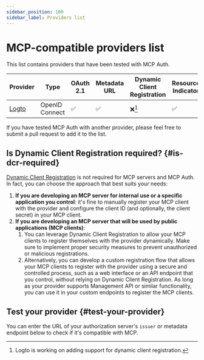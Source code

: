 ```yaml
---
sidebar_position: 100
sidebar_label: Providers list
---
```



# MCP-compatible providers list

This list contains providers that have been tested with MCP Auth.

| Provider                   | Type           | OAuth 2.1 | Metadata URL | Dynamic Client Registration | Resource Indicator |
| -------------------------- | -------------- | --------- | ------------ | --------------------------- | ------------------ |
| [Logto](https://logto.io) | OpenID Connect | ✅        | ✅           | ❌[^1]                      | ✅                 |

If you have tested MCP Auth with another provider, please feel free to submit a pull request to add it to the list.

[^1]: Logto is working on adding support for dynamic client registration.

## Is Dynamic Client Registration required? {#is-dcr-required}

[Dynamic Client Registration](https://datatracker.ietf.org/doc/html/rfc7591) is not required for MCP servers and MCP Auth. In fact, you can choose the approach that best suits your needs:

1. **If you are developing an MCP server for internal use or a specific application you control**: it's fine to manually register your MCP client with the provider and configure the client ID (and optionally, the client secret) in your MCP client.
2. **If you are developing an MCP server that will be used by public applications (MCP clients)**:
    1. You can leverage Dynamic Client Registration to allow your MCP clients to register themselves with the provider dynamically. Make sure to implement proper security measures to prevent unauthorized or malicious registrations.
    2. Alternatively, you can develop a custom registration flow that allows your MCP clients to register with the provider using a secure and controlled process, such as a web interface or an API endpoint that you control, without relying on Dynamic Client Registration.
    As long as your provider supports Management API or similar functionality, you can use it in your custom endpoints to register the MCP clients.

## Test your provider {#test-your-provider}

You can enter the URL of your authorization server's `issuer` or metadata endpoint below to check if it's compatible with MCP.

<TestProvider />
